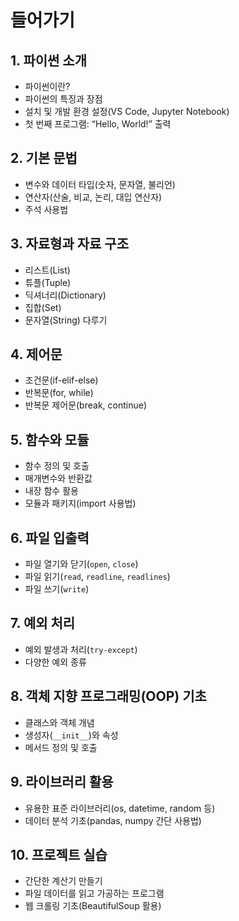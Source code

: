 # 들어가기 {.unnumbered}

## 1. 파이썬 소개

-   파이썬이란?\
-   파이썬의 특징과 장점\
-   설치 및 개발 환경 설정(VS Code, Jupyter Notebook)\
-   첫 번째 프로그램: "Hello, World!" 출력

## 2. 기본 문법

-   변수와 데이터 타입(숫자, 문자열, 불리언)\
-   연산자(산술, 비교, 논리, 대입 연산자)\
-   주석 사용법

## 3. 자료형과 자료 구조

-   리스트(List)\
-   튜플(Tuple)\
-   딕셔너리(Dictionary)\
-   집합(Set)\
-   문자열(String) 다루기

## 4. 제어문

-   조건문(if-elif-else)\
-   반복문(for, while)\
-   반복문 제어문(break, continue)

## 5. 함수와 모듈

-   함수 정의 및 호출\
-   매개변수와 반환값\
-   내장 함수 활용\
-   모듈과 패키지(import 사용법)

## 6. 파일 입출력

-   파일 열기와 닫기(`open`, `close`)\
-   파일 읽기(`read`, `readline`, `readlines`)\
-   파일 쓰기(`write`)

## 7. 예외 처리

-   예외 발생과 처리(`try-except`)\
-   다양한 예외 종류

## 8. 객체 지향 프로그래밍(OOP) 기초

-   클래스와 객체 개념\
-   생성자(`__init__`)와 속성\
-   메서드 정의 및 호출

## 9. 라이브러리 활용

-   유용한 표준 라이브러리(os, datetime, random 등)\
-   데이터 분석 기초(pandas, numpy 간단 사용법)

## 10. 프로젝트 실습

-   간단한 계산기 만들기\
-   파일 데이터를 읽고 가공하는 프로그램\
-   웹 크롤링 기초(BeautifulSoup 활용)
